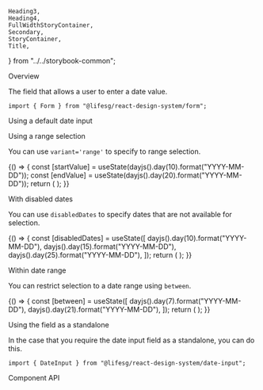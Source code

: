     Heading3,
    Heading4,
    FullWidthStoryContainer,
    Secondary,
    StoryContainer,
    Title,
} from "../../storybook-common";

<Meta title="Form/DateInput" component={Form.DateInput} />

<Title>Form.DateInput</Title>

<Secondary>Overview</Secondary>

The field that allows a user to enter a date value.

```tsx
import { Form } from "@lifesg/react-design-system/form";
```

<Heading3>Using a default date input</Heading3>

<Canvas>
    <Story name="DateInput">
        <StoryContainer>
            <Container>
                <Form.DateInput label="This is the default date input" />
                <Form.DateInput
                    label="This is the date input without button"
                    withButton={false}
                />
                <Form.DateInput label="This is the disabled state" disabled />
                <Form.DateInput label="This is the readOnly state" readOnly />
            </Container>
        </StoryContainer>
    </Story>
</Canvas>

<Heading3>Using a range selection</Heading3>

You can use `variant='range'` to specify to range selection.

<Canvas>
    <Story name="Range input">
        {() => {
            const [startValue] = useState(dayjs().day(10).format("YYYY-MM-DD"));
            const [endValue] = useState(dayjs().day(20).format("YYYY-MM-DD"));
            return (
                <StoryContainer>
                    <Container>
                        <Form.DateInput
                            label="This is the default range date input"
                            variant="range"
                            value={startValue}
                            endValue={endValue}
                        />
                        <Form.DateInput
                            label="This is the range date input without button"
                            variant="range"
                            withButton={false}
                            value={startValue}
                            endValue={endValue}
                        />
                        <Form.DateInput
                            label="This is the disabled state"
                            disabled
                            variant="range"
                            value={startValue}
                            endValue={endValue}
                        />
                        <Form.DateInput
                            label="This is the readOnly state"
                            readOnly
                            variant="range"
                            value={startValue}
                            endValue={endValue}
                        />
                    </Container>
                </StoryContainer>
            );
        }}
    </Story>
</Canvas>

<Heading3>With disabled dates</Heading3>

You can use `disabledDates` to specify dates that are not available for selection.

<Canvas>
    <Story name="With disabled dates">
        {() => {
            const [disabledDates] = useState([
                dayjs().day(10).format("YYYY-MM-DD"),
                dayjs().day(15).format("YYYY-MM-DD"),
                dayjs().day(25).format("YYYY-MM-DD"),
            ]);
            return (
                <StoryContainer>
                    <Container>
                        <Form.DateInput
                            label="This date input with disabled dates"
                            disabledDates={disabledDates}
                        />
                    </Container>
                </StoryContainer>
            );
        }}
    </Story>
</Canvas>

<Heading3>Within date range</Heading3>

You can restrict selection to a date range using `between`.

<Canvas>
    <Story name="Within date range">
        {() => {
            const [between] = useState([
                dayjs().day(7).format("YYYY-MM-DD"),
                dayjs().day(21).format("YYYY-MM-DD"),
            ]);
            return (
                <StoryContainer>
                    <Container>
                        <Form.DateInput
                            label="This date input with restrict selection dates"
                            between={between}
                        />
                    </Container>
                </StoryContainer>
            );
        }}
    </Story>
</Canvas>

<Heading3>Using the field as a standalone</Heading3>

In the case that you require the date input field as a standalone, you can do this.

```tsx
import { DateInput } from "@lifesg/react-design-system/date-input";
```

<Preview>
    <Story name="Standalone usage">
        <StoryContainer>
            <FullWidthStoryContainer>
                <DateInput withButton={false} />
            </FullWidthStoryContainer>
            <FullWidthStoryContainer>
                <DateInput
                    withButton={true}
                    variant="range"
                    disabledDates={["2023-03-17", "2023-03-02"]}
                />
            </FullWidthStoryContainer>
            <FullWidthStoryContainer>
                <DateInput
                    withButton={false}
                    variant="range"
                    disabledDates={["2023-03-17", "2023-03-02"]}
                />
            </FullWidthStoryContainer>
        </StoryContainer>
    </Story>
</Preview>

<Secondary>Component API</Secondary>

<PropsTable />
